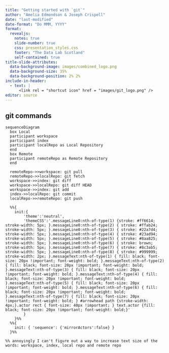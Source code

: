 ```yaml
---
title: "Getting started with `git`"
author: "Amelia Edmondson & Joseph Crispell"
date: "last-modified"
date-format: "Do MMM, YYYY"
format:
  revealjs:
    notes: true
    slide-number: true
    css: presentation_styles.css
    footer: "The Data Lab Scotland"
    self-contained: true
title-slide-attributes:
  data-background-image: images/combined_logo.png
  data-background-size: 35%
  data-background-position: 2% 2%
include-in-header:
  - text: |
      <link rel = "shortcut icon" href = "images/git_logo.png" />
editor: source
---
```


## git commands

```mermaid
sequenceDiagram
  box Local
  participant workspace
  participant index
  participant localRepo as Local Repository
  end
  box Remote
  participant remoteRepo as Remote Repository
  end

  remoteRepo->>workspace: git pull
  remoteRepo->>localRepo: git fetch
  workspace->>index: git diff
  workspace->>localRepo: git diff HEAD
  workspace->>index: git add
  index->>localRepo: git commit
  localRepo->>remoteRepo: git push

  %%{
    init:{
        'theme':'neutral',
        'themeCSS':'.messageLine0:nth-of-type(1) {stroke: #ff6614; stroke-width: 5px; }.messageLine0:nth-of-type(2) { stroke: #ffab24; stroke-width: 5px; }.messageLine0:nth-of-type(3) { stroke: #22a7d4; stroke-width: 5px; }.messageLine0:nth-of-type(4) { stroke: #23ad94; stroke-width: 5px; }.messageLine0:nth-of-type(5) { stroke: #8aa825; stroke-width: 5px; }.messageLine0:nth-of-type(6) { stroke: brown; stroke-width: 5px; }.messageLine0:nth-of-type(7) { stroke: #8c3ab5; stroke-width: 5px; }.messageLine0:nth-of-type(8) { stroke: #999999; stroke-width: 2px; }.messageText:nth-of-type(1) { fill: black; font-size: 20px !important; font-weight: bold; }.messageText:nth-of-type(2) { fill: black; font-size: 20px !important; font-weight: bold; }.messageText:nth-of-type(3) { fill: black; font-size: 20px !important; font-weight: bold; }.messageText:nth-of-type(4) { fill: black; font-size: 20px !important; font-weight: bold; }.messageText:nth-of-type(5) { fill: black; font-size: 20px !important; font-weight: bold; }.messageText:nth-of-type(6) { fill: black; font-size: 20px !important; font-weight: bold; }.messageText:nth-of-type(7) { fill: black; font-size: 20px !important; font-weight: bold; } #arrowhead path {stroke-width: 4px;}.actor rect { font-size: 40px !important; } text.actor {fill: black; font-size: 20px !important; font-weight: bold;}'
        }
    }%%
  %%{
    init: { 'sequence': {'mirrorActors':false} }
  }%%

%% annoyingly I can't figure out a way to increase text size of the words: workspace, index, local repo and remote repo


```
